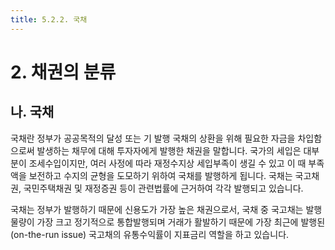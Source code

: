 ```yaml
---
title: 5.2.2. 국채
---
```

# 2. 채권의 분류

## 나. 국채

국채란 정부가 공공목적의 달성 또는 기 발행 국채의 상환을 위해 필요한 자금을 차입함으로써 발생하는 채무에 대해 투자자에게 발행한 채권을 말합니다. 국가의 세입은 대부분이 조세수입이지만, 여러 사정에 따라 재정수지상 세입부족이 생길 수 있고 이 때 부족액을 보전하고 수지의 균형을 도모하기 위하여 국채를 발행하게 됩니다. 국채는 국고채권, 국민주택채권 및 재정증권 등이 관련법률에 근거<GTooltipIcon desc="국고채권은 국채법 제3조에 따라, 국민주택채권은 주택법 제67조에 따라, 재정증권은 국고금관리법 제33조에 따라 각각 발행함. 다만, 외국환평형기금채권은 원화표시채의 경우 ‘03.11월 국고채에 통합 되었으며, 외화표시채의 경우 외국환거래법 제13조에 따라 발행되고 있음" severity="info"/>하여 각각 발행되고 있습니다. 

국채는 정부가 발행하기 때문에 신용도가 가장 높은 채권으로서, 국채 중 국고채는 발행물량이 가장 크고 정기적으로 통합발행되며 거래가 활발하기 때문에 가장 최근에 발행된(on-the-run issue) 국고채의 유통수익률이 지표금리 역할을 하고 있습니다.

